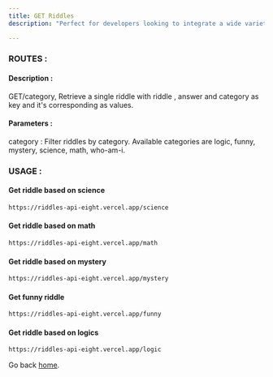 ```yaml
---
title: GET Riddles
description: "Perfect for developers looking to integrate a wide variety of riddles into their applications, our API offers a rich collection spanning multiple categories, ensuring that there's something for everyone."

---
```


### ROUTES :

#### Description : 
GET/category, Retrieve a single riddle with riddle , answer and category as key and it's corresponding as values.

#### Parameters :
category : Filter riddles by category. Available categories are logic, funny, mystery, science, math, who-am-i.

### USAGE  : 
#### Get riddle based on science

```bash
https://riddles-api-eight.vercel.app/science
```
#### Get riddle based on math
```bash
https://riddles-api-eight.vercel.app/math
```

#### Get riddle based on mystery
```bash
https://riddles-api-eight.vercel.app/mystery
```

#### Get funny riddle
```bash
https://riddles-api-eight.vercel.app/funny
```

#### Get riddle based on logics
```bash
https://riddles-api-eight.vercel.app/logic
```
Go back [home](/).